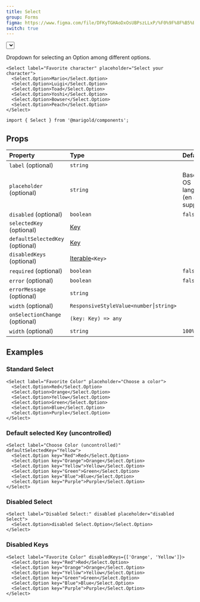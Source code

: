 ```yaml
---
title: Select
group: Forms
figma: https://www.figma.com/file/DFKyTGHAoDxOsUBPszLLxP/%F0%9F%8F%B5%EF%B8%8FMarigold?node-id=2596%3A2348
switch: true
---
```


<Preview>
  <Select label="Favorite character" placeholder="Select your character">
    <Select.Option>Mario</Select.Option>
    <Select.Option>Luigi</Select.Option>
    <Select.Option>Toad</Select.Option>
    <Select.Option>Yoshi</Select.Option>
    <Select.Option>Bowser</Select.Option>
    <Select.Option>Peach</Select.Option>
  </Select>
</Preview>

Dropdown for selecting an Option among different options.

```tsx
<Select label="Favorite character" placeholder="Select your character">
  <Select.Option>Mario</Select.Option>
  <Select.Option>Luigi</Select.Option>
  <Select.Option>Toad</Select.Option>
  <Select.Option>Yoshi</Select.Option>
  <Select.Option>Bowser</Select.Option>
  <Select.Option>Peach</Select.Option>
</Select>
```

```tsx onlyCode
import { Select } from '@marigold/components';
```

## Props

| Property                        | Type                                                                                                     | Default                                    |
| :------------------------------ | :------------------------------------------------------------------------------------------------------- | :----------------------------------------- |
| `label` (optional)              | `string`                                                                                                 |                                            |
| `placeholder` (optional)        | `string`                                                                                                 | Based on OS language (en and de supported) |
| `disabled` (optional)           | `boolean`                                                                                                | `false`                                    |
| `selectedKey` (optional)        | [Key](https://reactjs.org/docs/lists-and-keys.html)                                                      |                                            |
| `defaultSelectedKey` (optional) | [Key](https://reactjs.org/docs/lists-and-keys.html)                                                      |                                            |
| `disabledKeys` (optional)       | [Iterable](https://developer.mozilla.org/en-US/docs/Web/JavaScript/Reference/Iteration_protocols)`<Key>` |                                            |
| `required` (optional)           | `boolean`                                                                                                | `false`                                    |
| `error` (optional)              | `boolean`                                                                                                | `false`                                    |
| `errorMessage` (optional)       | `string`                                                                                                 |                                            |
| `width` (optional)              | `ResponsiveStyleValue<number⎮string>`                                                                    |                                            |
| `onSelectionChange` (optional)  | `(key: Key) => any`                                                                                      |                                            |
| `width` (optional)              | `string`                                                                                                 | `100%`                                     |

## Examples

### Standard Select

```tsx
<Select label="Favorite Color" placeholder="Choose a color">
  <Select.Option>Red</Select.Option>
  <Select.Option>Orange</Select.Option>
  <Select.Option>Yellow</Select.Option>
  <Select.Option>Green</Select.Option>
  <Select.Option>Blue</Select.Option>
  <Select.Option>Purple</Select.Option>
</Select>
```

### Default selected Key (uncontrolled)

```tsx
<Select label="Choose Color (uncontrolled)" defaultSelectedKey="Yellow">
  <Select.Option key="Red">Red</Select.Option>
  <Select.Option key="Orange">Orange</Select.Option>
  <Select.Option key="Yellow">Yellow</Select.Option>
  <Select.Option key="Green">Green</Select.Option>
  <Select.Option key="Blue">Blue</Select.Option>
  <Select.Option key="Purple">Purple</Select.Option>
</Select>
```

### Disabled Select

```tsx
<Select label="Disabled Select:" disabled placeholder="disabled Select">
  <Select.Option>disabled Select.Option</Select.Option>
</Select>
```

### Disabled Keys

```tsx
<Select label="Favorite Color" disabledKeys={['Orange', 'Yellow']}>
  <Select.Option key="Red">Red</Select.Option>
  <Select.Option key="Orange">Orange</Select.Option>
  <Select.Option key="Yellow">Yellow</Select.Option>
  <Select.Option key="Green">Green</Select.Option>
  <Select.Option key="Blue">Blue</Select.Option>
  <Select.Option key="Purple">Purple</Select.Option>
</Select>
```
